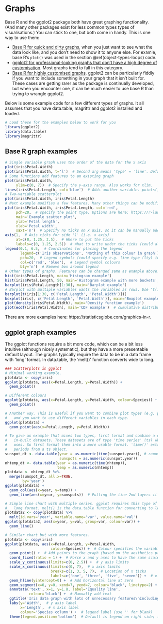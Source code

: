 # Graphs {#graphs}


Base R and the ggplot2 package both have great graphing functionality. (And many other packages exist for less common types types of visualisations.) You can stick to one, but both come in handy. This is one way to use them:

* <u>Base R for quick and dirty graphs</u>, when you just want to see what the data look like, and you don't need to show it to anyone else. For examle, base R's `plot()` was used in the section \@ref(object-types-loops) code.
* <u>ggplot2 for professional-looking graphs that don't have a high degree of customisation</u>. Most graphs tend to fall in this category.
* <u>Base R for highly customised graphs</u>. ggplot2 can be particularly fiddly if you want to include something in your graph that it isn't built for. These cases are getting rarer as the package is continually developed, but when you encounter one, it can be much easier to use base R than trying to wrangle ggplot2.

Below is some example code for a few different types of graphs. It all assumes that you have data.table, magrittr and ggplot2 installed and loaded.


```r
# Load these for the examples below to work for you
library(ggplot2)
library(data.table)
library(magrittr)
```


## Base R graph examples

```r
# Single variable graph uses the order of the data for the x axis
plot(iris$Petal.Width)
plot(iris$Petal.Width, t='l')  # Second arg means 'type' = 'line'. Default is points.
# Some functions add features to an existing graph
plot(iris$Petal.Width,
     ylim=c(0, 7))  # Specify the y-axis range. Also works for xlim.
lines(iris$Petal.Length, col='blue')  # Adds another variable. points() works similar.
# Two-variable scatterplot
plot(iris$Petal.Width, iris$Petal.Length)
# Next example modifies a few features. Many other things can be modified.
plot(iris$Petal.Width, iris$Petal.Length, col='red',
     pch=20,  # specify the point type. Options are here: https://r-lang.com/pch-in-r/
     main='Example scatter plot', 
     ylab='Petal length', 
     xlab='Petal width', 
     xaxt='n')  # Specify no ticks on x axis, so it can be manually added in
axis(1,  # Axis ticks for side '1' (i.e. x axis)
     at=c(0, 1.25, 2.5),  # Where to put the ticks 
     labels=c(0, 1.25, 2.5))  # What to write under the ticks (could also be text)
legend(0.1, 6.5,  # Coordinates for placing the legend 
       legend=c('Iris observations', 'Nothing of this colour in graph'),  # Legend text
       pch=20,  # Legend symbols (could specify e.g. line type (lty) instead)
       col=c('red', 'blue'),  # Legend symbol colours
       bty='n')  # Remove box around legend
# Other types of graphs. Features can be changed same as example above.
hist(iris$Petal.Length, main='Histogram example')
hist(iris$Petal.Length, 50, main='Histogram example with more buckets',)  # 50 buckets
barplot(iris$Petal.Length[1:30], main='Barplot example')
# Barplot with multiple variables wants the variables as rows. Use 't()' to transpose.
barplot(t(iris[1:30, c('Petal.Length', 'Petal.Width')]))
boxplot(iris[, c('Petal.Length', 'Petal.Width')], main='Boxplot example')
plot(density(iris$Petal.Width), main='Density function example')  
plot(ecdf(iris$Petal.Width), main='CDF example')  # cumulative distribution function

```


There are more examples here: https://statisticsglobe.com/graphics-in-r.

## ggplot graph examples

The ggplot functions require a bit more code, which can be a bit less intuitive (although nicely systematic), but they have a more presentable default layout. The graphs typically require the data to be in a data frame with 'long' format. In data.table, the 'melt()' function converts wide to long.

```r
### Scatterplots in ggplot
# Minimal working example.
plotdata <- copy(iris)
ggplot(plotdata, aes(x=Petal.Length, y=Petal.Width)) +
  geom_point()

# Different colours
ggplot(plotdata, aes(x=Petal.Length, y=Petal.Width, colour=Species)) +
  geom_point()

# Another way. This is useful if you want to combine plot types (e.g. point and line), 
#   and you want to use different variables in each type.
ggplot(plotdata) +
  geom_point(aes(x=Petal.Length, y=Petal.Width)) 

# To give an example that mixes two types, first format and combine a couple of the 
#   in-built datasets. These datasets are of type 'time series' (ts) which nobody really 
#   uses. So first format them into a more usable format. 'time()' extracts the time 
#   periods from a ts object.
sunspot_dt <- data.table(year = as.numeric(time(sunspot.year)), # remove ts object types 
                         sunspots = as.numeric(sunspot.year))  
nhtemp_dt <- data.table(year = as.numeric(time(nhtemp)), 
                        temp = as.numeric(nhtemp))
plotdata <- nhtemp_dt %>%
  merge(sunspot_dt, all.x=TRUE, 
        by='year')
ggplot(plotdata) +
  geom_col(aes(x=year, y=temp)) +
  geom_line(aes(x=year, y=sunspots))  # Putting the line 2nd layers it 'above' the bars.

# Simple line chart with multiple series. ggplot requires this type of chart to be in 
#   long format. melt() is the data.table function for converting to long
plotdata2 <- copy(plotdata) %>%
  melt(id.vars='year', variable.name='var', value.name='val') 
ggplot(plotdata2, aes(x=year, y=val, group=var, colour=var)) + 
  geom_line()

# Similar chart but with more features.
plotdata <- copy(iris)
ggplot(plotdata, aes(x=Petal.Length, y=Petal.Width, 
                     colour=Species)) +  # Colour specifies the variable to set colour by
  geom_point() +  # Add points to the graph (based on the aesthetics provided above)
  coord_fixed(ratio = 1) +  # Force x and y axes to have the same scale
  scale_y_continuous(limits=c(0, 2.5)) +  # y axis limits
  scale_x_continuous(limits=c(0, 7),  # x axis limits
                     breaks=c(1, 3, 5, 7),  # Location of x ticks
                     labels=c('one', 'three', 'five', 'seven')) +  # x tick labels
  geom_hline(yintercept=0) +  # Add horizontal line at zero
  geom_segment(x=0, y=0, xend=7, yend=7, colour='black', linetype=2) +  # Manually add line
  annotate('text', x=1, y=1.8, label='Equality line', 
           colour='black') +  # Manually add text
  ggtitle('Iris data graph with lots of unnecessary features\nIncluding a 2-line title') + 
  labs(y='Width',  # y axis label
       x='Length',  # x axis label
       colour='Species column') +  # legend label (use '' for blank)
  theme(legend.position='bottom')  # Default is legend on right side; this moves it.




```


